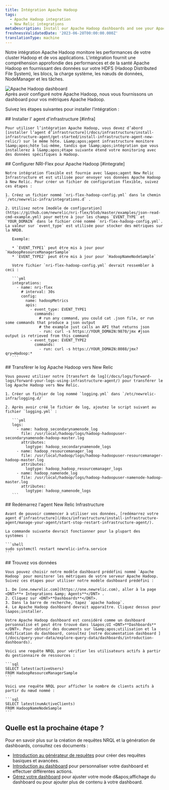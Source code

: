 ```yaml
---
title: Intégration Apache Hadoop
tags:
  - Apache Hadoop integration
  - New Relic integrations
metaDescription: Install our Apache Hadoop dashboards and see your Apache Hadoop  data in New Relic.
freshnessValidatedDate: '2023-06-28T00:00:00.000Z'
translationType: machine
---
```


Notre intégration Apache Hadoop monitore les performances de votre cluster Hadoop et de vos applications. L&apos;intégration fournit une compréhension approfondie des performances et de la santé Apache Hadoop en fournissant des données sur votre HDFS (Hadoop Distributed File System), les blocs, la charge système, les nœuds de données, NodeManager et les tâches.

<img title="Apache Hadoop dashboard" alt="Apache Hadoop dashboard" src="/images/infrastructure_screenshot-full_apache-hadoop-dashboard.webp" />

<figcaption>
  Après avoir configuré notre Apache Hadoop, nous vous fournissons un dashboard pour vos métriques Apache Hadoop.
</figcaption>

Suivez les étapes suivantes pour installer l’intégration :

<Steps>
  <Step>
    ## Installer l&apos; agent d&apos;infrastructure [#infra]

    Pour utiliser l’intégration Apache Hadoop, vous devez d’abord [installer l’agent d’infrastructure](/docs/infrastructure/install-infrastructure-agent/get-started/install-infrastructure-agent-new-relic/) sur le même hôte. L&amp;apos;agent infrastructure monitore l&amp;apos;hôte lui-même, tandis que l&amp;apos;intégration que vous installerez à l&amp;apos;étape suivante étend votre monitoring avec des données spécifiques à Hadoop.
  </Step>

  <Step>
    ## Configurer NRI-Flex pour Apache Hadoop [#integrate]

    Notre intégration flexible est fournie avec l&apos;agent New Relic Infrastructure et est utilisée pour envoyer vos données Apache Hadoop à New Relic. Pour créer un fichier de configuration flexible, suivez ces étapes :

    1. Créez un fichier nommé `nri-flex-hadoop-config.yml` dans le chemin `/etc/newrelic-infra/integrations.d` .

    2. Utilisez notre [modèle de configuration](https://github.com/newrelic/nri-flex/blob/master/examples/json-read-cmd-example.yml) pour mettre à jour les champs `EVENT_TYPE` et `YOUR_DOMAIN` dans le fichier créé nommé `nri-flex-hadoop-config.yml`. La valeur sur `event_type` est utilisée pour stocker des métriques sur la NRDB.

       Exemple:

       * `EVENT_TYPE1` peut être mis à jour pour `HadoopResourceManagerSample`
       * `EVENT_TYPE2` peut être mis à jour pour `HadoopNameNodeSample`

       Votre fichier `nri-flex-hadoop-config.yml` devrait ressembler à ceci :

       ```yml
       integrations:
         - name: nri-flex
           # interval: 30s
           config:
             name: hadoopMetrics
             apis:
               - event_type: EVENT_TYPE1
                 commands: 
                   # run any command, you could cat .json file, or run some commands that produce a json output
                   # the example just calls an API that returns json
                   - run: curl -s https://YOUR_DOMAIN:9870/jmx #json output is retrieved from this command
               - event_type: EVENT_TYPE2
                 commands: 
                   - run: curl -s https://YOUR_DOMAIN:8088/jmx?qry=Hadoop:*
       ```
  </Step>

  <Step>
    ## Transférer le log Apache Hadoop vers New Relic

    Vous pouvez utiliser notre [transfert de log](/docs/logs/forward-logs/forward-your-logs-using-infrastructure-agent/) pour transférer le log Apache Hadoop vers New Relic.

    1. Créer un fichier de log nommé `logging.yml` dans `/etc/newrelic-infra/logging.d/`

    2. Après avoir créé le fichier de log, ajoutez le script suivant au fichier `logging.yml` :

       ```yml
       logs:
         - name: hadoop_secondarynamenode_log
           file: /usr/local/hadoop/logs/hadoop-hadoopuser-secondarynamenode-hadoop-master.log
           attributes:
             logtype: hadoop_secondarynamenode_logs
         - name: hadoop_resourcemanager_log
           file: /usr/local/hadoop/logs/hadoop-hadoopuser-resourcemanager-hadoop-master.log
           attributes:
             logtype: hadoop_hadoop_resourcemanager_logs
         - name: hadoop_namenode_log
           file: /usr/local/hadoop/logs/hadoop-hadoopuser-namenode-hadoop-master.log
           attributes:
             logtype: hadoop_namenode_logs
       ```
  </Step>

  <Step>
    ## Redémarrez l&apos;agent New Relic Infrastructure

    Avant de pouvoir commencer à utiliser vos données, [redémarrez votre agent d’infrastructure](/docs/infrastructure/install-infrastructure-agent/manage-your-agent/start-stop-restart-infrastructure-agent/).

    La commande suivante devrait fonctionner pour la plupart des systèmes :

    ```shell
    sudo systemctl restart newrelic-infra.service
    ```
  </Step>

  <Step>
    ## Trouvez vos données

    Vous pouvez choisir notre modèle dashboard prédéfini nommé `Apache Hadoop` pour monitorer les métriques de votre serveur Apache Hadoop. Suivez ces étapes pour utiliser notre modèle dashboard prédéfini :

    1. De [one.newrelic.com](https://one.newrelic.com), aller à la page <DNT>**+ Integrations &amp; Agents**</DNT> .
    2. Cliquez sur <DNT>**Dashboards**</DNT>.
    3. Dans la barre de recherche, tapez `apache hadoop`.
    4. Le Apache Hadoop dashboard devrait apparaître. Cliquez dessus pour l&apos;installer.

    Votre Apache Hadoop dashboard est considéré comme un dashboard personnalisé et peut être trouvé dans l&apos;UI <DNT>**Dashboards**</DNT>. Pour obtenir des documents sur l&amp;apos;utilisation et la modification du dashboard, consultez [notre documentation dashboard ](/docs/query-your-data/explore-query-data/dashboards/introduction-dashboards).

    Voici une requête NRQL pour vérifier les utilisateurs actifs à partir du gestionnaire de ressources :

    ```sql
    SELECT latest(activeUsers) 
    FROM HadoopResourceManagerSample
    ```

    Voici une requête NRQL pour afficher le nombre de clients actifs à partir du nœud nommé :

    ```sql
    SELECT latest(numActiveClients) 
    FROM HadoopNameNodeSample
    ```
  </Step>
</Steps>

## Quelle est la prochaine étape ?

Pour en savoir plus sur la création de requêtes NRQL et la génération de dashboards, consultez ces documents :

* [Introduction au générateur de requêtes](/docs/query-your-data/explore-query-data/query-builder/introduction-query-builder) pour créer des requêtes basiques et avancées.
* [Introduction au dashboard](/docs/query-your-data/explore-query-data/dashboards/introduction-dashboards) pour personnaliser votre dashboard et effectuer différentes actions.
* [Gérez votre dashboard](/docs/query-your-data/explore-query-data/dashboards/manage-your-dashboard) pour ajuster votre mode d&amp;apos;affichage du dashboard ou pour ajouter plus de contenu à votre dashboard.
